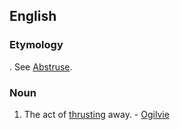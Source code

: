 ==English==
===Etymology===
{{etyl|la}} {{term|abstrusio|lang=la}}. See [[abstruse|Abstruse]].

===Noun===
{{en-noun}}

# {{rare}} The act of [[thrusting]] away. - [[Ogilvie]]